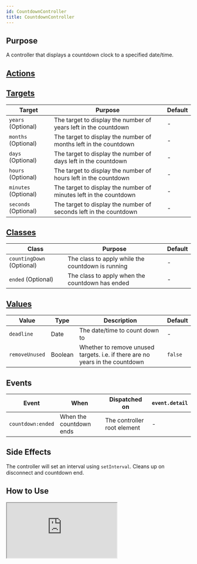 ```yaml
---
id: CountdownController
title: CountdownController
---
```



## Purpose

A controller that displays a countdown clock to a specified date/time.


## [Actions](https://stimulus.hotwire.dev/reference/actions)

<NoActions/>


## [Targets](https://stimulus.hotwire.dev/reference/targets)

| Target | Purpose | Default |
| --- | --- | --- |
| `years` (Optional) | The target to display the number of years left in the countdown | - |
| `months` (Optional) | The target to display the number of months left in the countdown | - |
| `days` (Optional) | The target to display the number of days left in the countdown | - |
| `hours` (Optional) | The target to display the number of hours left in the countdown | - |
| `minutes` (Optional) | The target to display the number of minutes left in the countdown | - |
| `seconds` (Optional) | The target to display the number of seconds left in the countdown | - |


## [Classes](https://stimulus.hotwire.dev/reference/classes)

| Class | Purpose | Default |
| --- | --- | --- |
| `countingDown` (Optional) | The class to apply while the countdown is running | - |
| `ended` (Optional) | The class to apply when the countdown has ended | - |


## [Values](https://stimulus.hotwire.dev/reference/values)

| Value | Type | Description | Default |
| --- | --- | --- | --- |
| `deadline` | Date | The date/time to count down to | - |
| `removeUnused` | Boolean | Whether to remove unused targets. i.e. if there are no years in the countdown | `false` |

## Events

| Event | When | Dispatched on | `event.detail` |
| --- | --- | --- |--- |
|`countdown:ended` | When the countdown ends | The controller root element | - |

## Side Effects

The controller will set an interval using `setInterval`. Cleans up on disconnect and countdown end.


## How to Use

<iframe
  src="https://codesandbox.io/embed/countdowncontroller-y3nu7?fontsize=14&hidenavigation=1&theme=dark"
  style={{width: "100%", height: "500px", border: "0", borderRadius: "4px", overflow: "hidden"}}
  sandbox="allow-forms allow-modals allow-popups allow-presentation allow-same-origin allow-scripts"
/>

The `deadline` date can be changed at any point, during ticking or after a countdown has expired and the clock will restart with the new value.

